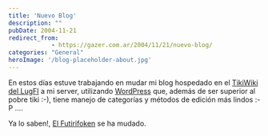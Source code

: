 ```yaml
---
title: 'Nuevo Blog'
description: ""
pubDate: 2004-11-21
redirect_from: 
            - https://gazer.com.ar/2004/11/21/nuevo-blog/
categories: "General"
heroImage: '/blog-placeholder-about.jpg'
---
```

En estos días estuve trabajando en mudar mi blog hospedado en el [TikiWiki del LugFI](http://wiki.lug.fi.uba.ar) a mi server, utilizando [WordPress](http://www.wordpress.org) que, además de ser superior al pobre tiki :-), tiene manejo de categorías y métodos de edición más lindos :-P ....

Ya lo saben!, [El Futirifoken](https://www.gazer.com.ar/) se ha mudado.
